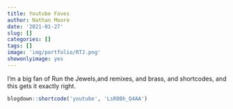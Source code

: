 ```yaml
---
title: Youtube Faves
author: Nathan Moore
date: '2021-01-27'
slug: []
categories: []
tags: []
image: 'img/portfolio/RTJ.png'
showonlyimage: yes
---
```


I'm a big fan of Run the Jewels,and remixes, and brass, and shortcodes, and this gets it exactly right.

```r
blogdown::shortcode('youtube', 'LsR0Bh_Q4AA')
```

